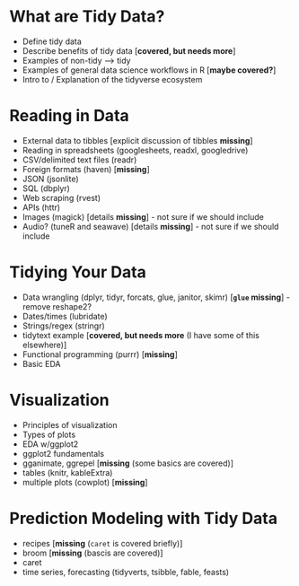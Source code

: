 # What are Tidy Data? {#intro}

* Define tidy data
* Describe benefits of tidy data  [**covered, but needs more**]
* Examples of non-tidy --> tidy
* Examples of general data science workflows in R [**maybe covered?**]
* Intro to / Explanation of the tidyverse ecosystem
        

# Reading in Data

* External data to tibbles [explicit discussion of tibbles **missing**]
* Reading in spreadsheets (googlesheets, readxl, googledrive)
* CSV/delimited text files (readr)
* Foreign formats (haven) [**missing**]
* JSON (jsonlite)
* SQL (dbplyr)
* Web scraping (rvest)
* APIs (httr)
* Images (magick)  [details **missing**] - not sure if we should include
* Audio? (tuneR and seawave)  [details **missing**] - not sure if we should include


# Tidying Your Data

* Data wrangling (dplyr, tidyr, forcats, glue, janitor, skimr) [**`glue` missing**] - remove reshape2?
* Dates/times (lubridate)
* Strings/regex (stringr)
* tidytext example [**covered, but needs more** (I have some of this elsewhere)]
* Functional programming (purrr) [**missing**]
* Basic EDA


# Visualization

* Principles of visualization
* Types of plots
* EDA w/ggplot2
* ggplot2 fundamentals
* gganimate, ggrepel [**missing** (some basics are covered)]
* tables (knitr, kableExtra)
* multiple plots (cowplot) [**missing**]


# Prediction Modeling with Tidy Data

* recipes [**missing** (`caret` is covered briefly)]
* broom [**missing** (bascis are covered)]
* caret
* time series, forecasting (tidyverts, tsibble, fable, feasts)

